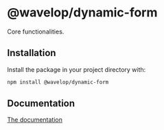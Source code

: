 
<Meta 
  title="@wavelop/dynamic-form" 
/>

# @wavelop/dynamic-form

Core functionalities.

## Installation

Install the package in your project directory with:

```sh
npm install @wavelop/dynamic-form
```

## Documentation

[The documentation](https://dynamic-form-wavelop.firebaseapp.com/?path=/story/*)
```